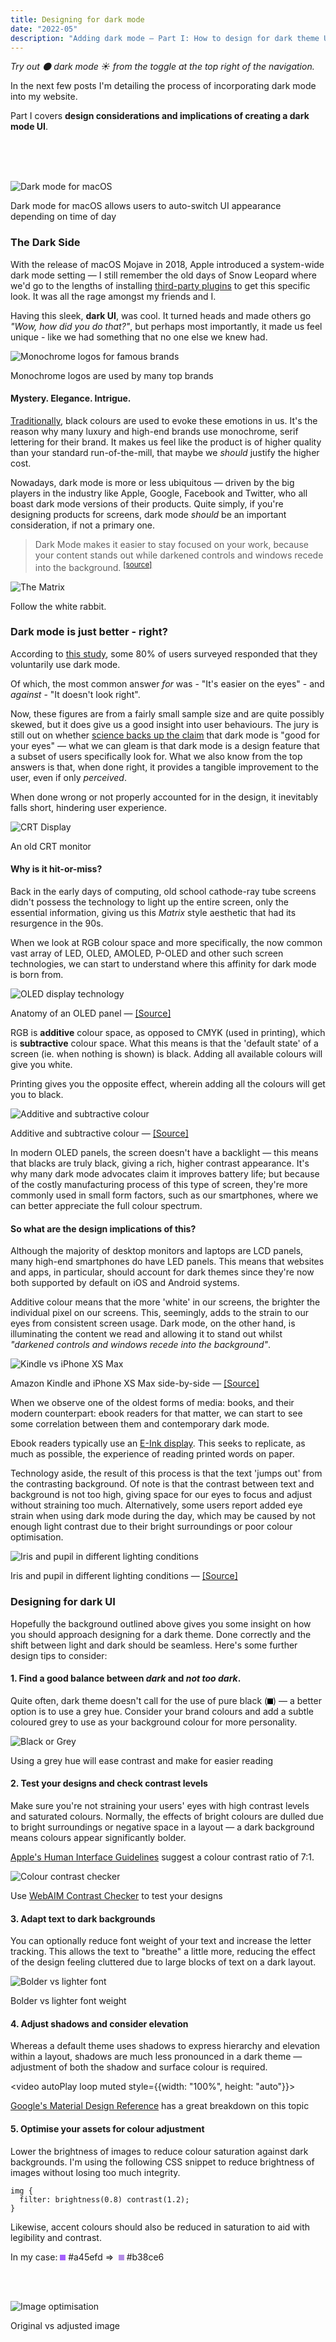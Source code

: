 ```yaml
---
title: Designing for dark mode
date: "2022-05"
description: "Adding dark mode — Part I: How to design for dark theme UI"
---
```


_Try out 🌑 dark mode ☀️ from the toggle at the top right of the navigation._

In the next few posts I'm detailing the process of incorporating dark mode into my website.

Part I covers **design considerations and implications of creating a dark mode UI**.

<br />
<br />
<br />

![Dark mode for macOS](./darkMode-mac.png)

<figcaption>

Dark mode for macOS allows users to auto-switch UI appearance depending on time of day

</figcaption>

### The Dark Side

With the release of macOS Mojave in 2018, Apple introduced a system-wide dark mode setting — I still remember the old days of Snow Leopard where we'd go to the lengths of installing [third-party plugins](https://github.com/w0lfschild/DoctorDark) to get this specific look. It was all the rage amongst my friends and I.

Having this sleek, **dark UI**, was cool. It turned heads and made others go _"Wow, how did you do that?"_, but perhaps most importantly, it made us feel unique - like we had something that no one else we knew had.

![Monochrome logos for famous brands](./black-logos.jpg)

<figcaption>Monochrome logos are used by many top brands</figcaption>

#### Mystery. Elegance. Intrigue.

[Traditionally](https://www.bourncreative.com/meaning-of-the-color-black/), black colours are used to evoke these emotions in us. It's the reason why many luxury and high-end brands use monochrome, serif lettering for their brand. It makes us feel like the product is of higher quality than your standard run-of-the-mill, that maybe we _should_ justify the higher cost.

Nowadays, dark mode is more or less ubiquitous — driven by the big players in the industry like Apple, Google, Facebook and Twitter, who all boast dark mode versions of their products. Quite simply, if you're designing products for screens, dark mode _should_ be an important consideration, if not a primary one.

> Dark Mode makes it easier to stay focused on your work, because your content stands out while darkened controls and windows recede into the background. <sup>[[source]](https://support.apple.com/en-us/HT208976)</sup>

![The Matrix](./The-Matrix.gif)

<figcaption>Follow the white rabbit.</figcaption>

### Dark mode is just better - right?

According to [this study](https://medium.com/dev-channel/let-there-be-darkness-maybe-9facd9c3023d), some 80% of users surveyed responded that they voluntarily use dark mode.

Of which, the most common answer _for_ was - "It's easier on the eyes" - and _against_ - "It doesn't look right".

Now, these figures are from a fairly small sample size and are quite possibly skewed, but it does give us a good insight into user behaviours. The jury is still out on whether [science backs up the claim](https://www.wired.co.uk/article/dark-mode-chrome-android-ios-science) that dark mode is "good for your eyes" — what we can gleam is that dark mode is a design feature that a subset of users specifically look for. What we also know from the top answers is that, when done right, it provides a tangible improvement to the user, even if only _perceived_.

When done wrong or not properly accounted for in the design, it inevitably falls short, hindering user experience.

![CRT Display](./crt.webp)

<figcaption>An old CRT monitor</figcaption>

#### Why is it hit-or-miss?

Back in the early days of computing, old school cathode-ray tube screens didn't possess the technology to light up the entire screen, only the essential information, giving us this _Matrix_ style aesthetic that had its resurgence in the 90s.

When we look at RGB colour space and more specifically, the now common vast array of LED, OLED, AMOLED, P-OLED and other such screen technologies, we can start to understand where this affinity for dark mode is born from.

![OLED display technology](./OLED.jpg)

<figcaption>

Anatomy of an OLED panel — [[Source]](https://tech-society.com/what-is-the-difference-between-lcd-oled-and-amoled-screens-and-what-is-the-best/)

</figcaption>

RGB is **additive** colour space, as opposed to CMYK (used in printing), which is **subtractive** colour space. What this means is that the 'default state' of a screen (ie. when nothing is shown) is black. Adding all available colours will give you white. 

Printing gives you the opposite effect, wherein adding all the colours will get you to black.

![Additive and subtractive colour](./colourspaces.webp)

<figcaption>

Additive and subtractive colour — [[Source]](https://www.tvtechnology.com/opinions/additive-and-subtractive-color-mixing)
  
</figcaption>

In modern OLED panels, the screen doesn't have a backlight — this means that blacks are truly black, giving a rich, higher contrast appearance. It's why many dark mode advocates claim it improves battery life; but because of the costly manufacturing process of this type of screen, they're more commonly used in small form factors, such as our smartphones, where we can better appreciate the full colour spectrum.

#### So what are the design implications of this?

Although the majority of desktop monitors and laptops are LCD panels, many high-end smartphones do have LED panels. This means that websites and apps, in particular, should account for dark themes since they're now both supported by default on iOS and Android systems.

Additive colour means that the more 'white' in our screens, the brighter the individual pixel on our screens. This, seemingly, adds to the strain to our eyes from consistent screen usage. Dark mode, on the other hand, is illuminating the content we read and allowing it to stand out whilst _"darkened controls and windows recede into the background"_.

![Kindle vs iPhone XS Max](./kindle-iphone.jpg)

<figcaption>

Amazon Kindle and iPhone XS Max side-by-side — [[Source]](https://appleinsider.com/articles/18/10/24/amazon-kindle-versus-iphone-xs-max-choosing-the-best-e-book-reader)
  
</figcaption>

When we observe one of the oldest forms of media: books, and their modern counterpart: ebook readers for that matter, we can start to see some correlation between them and contemporary dark mode.

Ebook readers typically use an [E-Ink display](https://www.visionect.com/blog/electronic-paper-explained-what-is-it-and-how-does-it-work/). This seeks to replicate, as much as possible, the experience of reading printed words on paper.

Technology aside, the result of this process is that the text 'jumps out' from the contrasting background. Of note is that the contrast between text and background is not too high, giving space for our eyes to focus and adjust without straining too much. Alternatively, some users report added eye strain when using dark mode during the day, which may be caused by not enough light contrast due to their bright surroundings or poor colour optimisation.

![Iris and pupil in different lighting conditions](./pupil.jpg)

<figcaption>

Iris and pupil in different lighting conditions — [[Source]](https://www.teachoo.com/10493/3033/What-is-the-function-of-Iris-and-Pupil-/category/Concepts/)

</figcaption>

### Designing for dark UI
Hopefully the background outlined above gives you some insight on how you should approach designing for a dark theme. Done correctly and the shift between light and dark should be seamless. Here's some further design tips to consider:

#### 1. Find a good balance between _dark_ and _not too dark_.
Quite often, dark theme doesn't call for the use of pure black (<span style="display: inline-block; width: 1ch; height: 1ch; background: #000000;" title="#000000"></span>) — a better option is to use a grey hue. Consider your brand colours and add a subtle coloured grey to use as your background colour for more personality.

![Black or Grey](./black-or-grey.png)

<figcaption>

Using a grey hue will ease contrast and make for easier reading

</figcaption>

#### 2. Test your designs and check contrast levels
Make sure you're not straining your users' eyes with high contrast levels and saturated colours. Normally, the effects of bright colours are dulled due to bright surroundings or negative space in a layout — a dark background means colours appear significantly bolder.

[Apple's Human Interface Guidelines](https://developer.apple.com/design/human-interface-guidelines/ios/visual-design/dark-mode) suggest a colour contrast ratio of 7:1.

![Colour contrast checker](./colourcontrast.png)

<figcaption>

Use [WebAIM Contrast Checker](https://webaim.org/resources/contrastchecker/) to test your designs

</figcaption>

#### 3. Adapt text to dark backgrounds
You can optionally reduce font weight of your text and increase the letter tracking. This allows the text to "breathe" a little more, reducing the effect of the design feeling cluttered due to large blocks of text on a dark layout. 

![Bolder vs lighter font](./light-font.png)

<figcaption>

Bolder vs lighter font weight

</figcaption>

#### 4. Adjust shadows and consider elevation

Whereas a default theme uses shadows to express hierarchy and elevation within a layout, shadows are much less pronounced in a dark theme — adjustment of both the shadow and surface colour is required.

<video autoPlay loop muted style={{width: "100%", height: "auto"}}>
  <source src="dark-elevation.mp4" type="video/mp4" />
</video>

<figcaption>

[Google's Material Design Reference](https://material.io/design/color/dark-theme.html#properties) has a great breakdown on this topic

</figcaption>

#### 5. Optimise your assets for colour adjustment

Lower the brightness of images to reduce colour saturation against dark backgrounds. I'm using the following CSS snippet to reduce brightness of images without losing too much integrity.

```
img {
  filter: brightness(0.8) contrast(1.2);
}
```

Likewise, accent colours should also be reduced in saturation to aid with legibility and contrast. 

In my case:
<span style="display: inline-block; width: 1ch; height: 1ch; background: #a45efd;" title="Light"></span> #a45efd => 
&nbsp;<span style="display: inline-block; width: 1ch; height: 1ch; background: #b38ce6;" title="Dark"></span> #b38ce6

<br />
<br />

![Image optimisation](./images.png)

<figcaption>

Original vs adjusted image

</figcaption>
